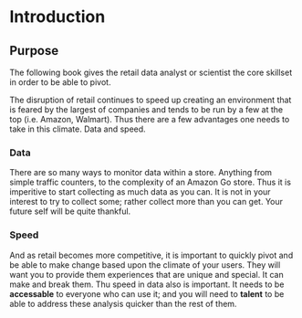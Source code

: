 # Introduction {#intro}

## Purpose 
The following book gives the retail data analyst or scientist the core skillset in order to be able to pivot. 

The disruption of retail continues to speed up creating an environment that is feared by the largest of companies and tends to be run by a few at the top (i.e. Amazon, Walmart). Thus there are a few advantages one needs to take in this climate. Data and speed. 

### Data
There are so many ways to monitor data within a store. Anything from simple traffic counters, to the complexity of an Amazon Go store. Thus it is imperitive to start collecting as much data as you can. It is not in your interest to try to collect some; rather collect more than you can get. Your future self will be quite thankful. 

### Speed 
And as retail becomes more competitive, it is important to quickly pivot and be able to make change based upon the climate of your users. They will want you to provide them experiences that are unique and special. It can make and break them. Thu speed in data also is important. It needs to be **accessable** to everyone who can use it; and you will need to **talent** to be able to address these analysis quicker than the rest of them.